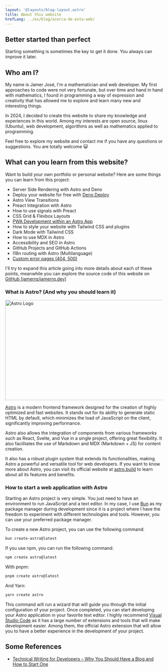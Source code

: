 ```yaml
---
layout: '@layouts/blog-layout.astro'
title: About this website
hrefLang: ../es/blog/acerca-de-esta-web/
---
```



<BitwiseLiminal />

## Better started than perfect

Starting something is sometimes the key to get it done.
You always can improve it later.

## Who am I?

<Peep />

My name is Jamer José, I'm a mathematician and web developer. My first approaches to code were not very fortunate, but over time and hand in hand with mathematics, I found in programming a way of expression and creativity that has allowed me to explore and learn many new and interesting things.

In 2024, I decided to create this website to share my knowledge and experiences in this world. Among my interests are open source, linux (Ubuntu), web development, algorithms as well as mathematics applied to programming.

Feel free to explore my website and contact me if you have any questions or suggestions. You are totally welcome 😺

## What can you learn from this website?

Want to build your own portfolio or personal website? Here are some things you can learn from this project:

- Server Side Rendering with Astro and Deno
- Deploy your website for free with <a href="https://deno.com/deploy" target="_blank">Deno Deploy</a>
- Astro View Transitions
- Preact Integration with Astro
- How to use signals with Preact
- CSS Grid & Flexbox Layouts
- <a href="/blog/convert-astro-app-to-pwa">PWA Development within an Astro App</a>
- How to style your website with Tailwind CSS and plugins
- Dark Mode with Tailwind CSS
- How to use MDX in Astro
- Accessibility and SEO in Astro
- GitHub Projects and GitHub Actions
- I18n routing with Astro (Multilanguage)
- <a href="/404">Custom error pages (404, 500)</a>

I'll try to expand this article going into more details about each of these points, meanwhile you can explore the source code of this website on <a href="https://github.com/jamerrq/jamerrq.dev" target="_blank" rel="noopener noreferrer">GitHub [jamerrq/jamerrq.dev]</a>

### What is Astro? (And why you should learn it)

<a href="https://astro.build/" target="_blank" rel="noopener noreferrer">
<Image
  src="/img/blog/astro-logo.webp" width="920" height="320" alt="Astro Logo"
  class="w-1/2"
/>
</a>

<a href="https://astro.build/" target="_blank" rel="noopener
noreferrer">Astro</a> is a modern frontend framework designed for the creation of highly optimized and fast websites. It stands out for its ability to generate static HTML by default, which minimizes the load of JavaScript on the client, significantly improving performance.

Astro also allows the integration of components from various frameworks such as React, Svelte, and Vue in a single project, offering great flexibility. It also facilitates the use of Markdown and MDX (Markdown + JS) for content creation.

It also has a robust plugin system that extends its functionalities, making Astro a powerful and versatile tool for web developers. If you want to know more about Astro, you can visit its official website at <a href="https://astro.build/" target="_blank" rel="noopener">astro.build</a> to learn about all its features and benefits.

### How to start a web application with Astro

Starting an Astro project is very simple. You just need to have an environment to run JavaScript and a text editor. In my case, I use <a href="https://bun.sh/" target="_blank" rel="noreferrer noopener">Bun</a> as my package manager during development since it is a project where I have the freedom to experiment with different technologies and tools. However, you can use your preferred package manager.

To create a new Astro project, you can use the following command:

```bash
bun create-astro@latest
```

If you use npm, you can run the following command:

```bash
npm create astro@latest
```

With pnpm:

```bash
pnpm create astro@latest
```

And Yarn:

```bash
yarn create astro
```

This command will run a wizard that will guide you through the initial configuration of your project. Once completed, you can start developing your Astro application in your favorite text editor. I highly recommend <a href="https://code.visualstudio.com/" target="_blank" rel="noopener noreferrer">Visual Studio Code</a> as it has a large number of extensions and tools that will make development easier. Among them, the official Astro extension that will allow you to have a better experience in the development of your project.

## Some References

- <a
  href="https://www.freecodecamp.org/news/technical-writing-for-developers-why-you-should-have-a-blog-and-how-to-start-one/"
  target="_blank" rel="noopener noreferrer" title="Technical Writing for
  Developers – Why You Should Have a Blog and How to Start One">Technical
  Writing for Developers – Why You Should Have a Blog and How to Start One</a>
